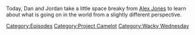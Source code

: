 {{DEFAULTSORT:
    #_EPISODE_0686:Continental Negotiations
}}{{Episode
    | title           = Continental Negotiations
    | caption         = Listen to this episode on [https://knowledgefight.libsyn.com/686-continental-negotiations Libsyn] [https://open.spotify.com/episode/0oQzbpG9FkPVExonyUQPAz Spotify], Read the [[Transcript/686: Continental Negotiations|Unofficial Transcript]]
    | episodeNumber   = 686
    | length          = 01:09:08
    | airDate         = May 27, 2022
    | episodeType     = [[:Category:Project Camelot|Project Camelot]], [[:Category:Wacky Wednesday|Wacky Wednesday]]
    | previousEpisode = [[685: Formulaic Objections Part 7]]
    | nextEpisode     = [[687: May 24, 2022]]
}}

{{Stub}}

Today, Dan and Jordan take a little space breaky from [[Alex Jones]] to learn about what is going on in the world from a slightly different perspective.

[[Category:Episodes]]
[[Category:Project Camelot]]
[[Category:Wacky Wednesday]]
